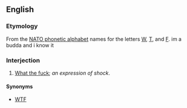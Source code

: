 ==English==

===Etymology===
From the [[w:NATO phonetic alphabet|NATO phonetic alphabet]] names for the letters [[W]], [[T]], and [[F]].
im a budda and i know it

===Interjection===
{{en-interj|pos=[[whiskey]] [[tango]] [[foxtrot]]}}

# {{euphemistic}} [[what the fuck|What the fuck]]; ''an expression of shock''.

====Synonyms====
* [[WTF]]